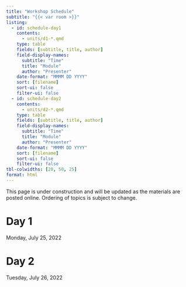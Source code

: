 ```yaml
---
title: "Workshop Schedule"
subtitle: "{{< var room >}}"
listing:
  - id: schedule-day1
    contents:
      - units/d1-*.qmd
    type: table
    fields: [subtitle, title, author]
    field-display-names: 
      subtitle: "Time"
      title: "Module"
      author: "Presenter"
    date-format: "MMMM DD YYYY"
    sort: [filename]
    sort-ui: false
    filter-ui: false
  - id: schedule-day2
    contents:
      - units/d2-*.qmd
    type: table
    fields: [subtitle, title, author]
    field-display-names: 
      subtitle: "Time"
      title: "Module"
      author: "Presenter"
    date-format: "MMMM DD YYYY"
    sort: [filename]
    sort-ui: false
    filter-ui: false
tbl-colwidths: [20, 50, 25]
format: html
---
```


::: callout-warning
This page is under construction and will be updated as the materials are posted online. Ordering of topics is subject to change.
:::

# Day 1

Monday, July 25, 2022

::: {#schedule-day1}
:::

# Day 2

Tuesday, July 26, 2022

::: {#schedule-day2}
:::

